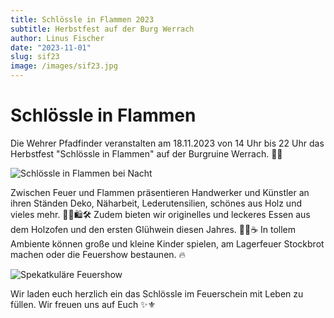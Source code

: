 ```yaml
---
title: Schlössle in Flammen 2023
subtitle: Herbstfest auf der Burg Werrach
author: Linus Fischer
date: "2023-11-01"
slug: sif23
image: /images/sif23.jpg
---
```


# Schlössle in Flammen
Die Wehrer Pfadfinder veranstalten am 18.11.2023 von 14 Uhr bis 22 Uhr das Herbstfest "Schlössle in Flammen" auf der Burgruine Werrach. 🍁🔥

![Schlössle in Flammen bei Nacht](/images/sif_nacht.png)

Zwischen Feuer und Flammen präsentieren Handwerker und Künstler an ihren Ständen Deko, Näharbeit, Lederutensilien, schönes aus Holz und vieles mehr. 🧵🎨🛍️🛠️
Zudem bieten wir originelles und leckeres Essen aus dem Holzofen und den ersten Glühwein diesen Jahres. 🍖🍲☕
In tollem Ambiente können große und kleine Kinder spielen, am Lagerfeuer Stockbrot machen oder die Feuershow bestaunen. 🔥

![Spekatkuläre Feuershow](/images/sif_feuershow.png)

Wir laden euch herzlich ein das Schlössle im Feuerschein mit Leben zu füllen. Wir freuen uns auf Euch ✨⚜️
